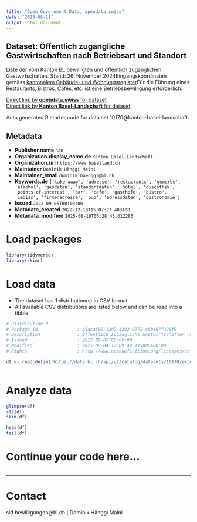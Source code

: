 ```yaml
---
title: "Open Government Data, opendata.swiss"
date: "2025-08-11"
output: html_document
---
```


## Dataset: Öffentlich zugängliche Gastwirtschaften nach Betriebsart und Standort

Liste der vom Kanton BL bewilligten und öffentlich zugänglichen Gastwirtschaften. Stand: 26. November 2024Eingangskoordinaten gemäss [kantonalem Gebäude- und Wohnungsregister](https://data.bl.ch/explore/dataset/12180)Für die Führung eines Restaurants, Bistros, Cafés, etc. ist eine Betriebsbewilligung erforderlich.

[Direct link by **opendata.swiss** for dataset](https://opendata.swiss/de/dataset/offentlich-zugangliche-gastwirtschaften-nach-betriebsart-und-standort-juli-2022)<br>
[Direct link by **Kanton Basel-Landschaft** for dataset](https://data.bl.ch/explore/dataset/10170/)

Auto generated R starter code for data set 10170@kanton-basel-landschaft.

## Metadata

- **Publisher.name** `nan`
- **Organization.display_name.de** `Kanton Basel-Landschaft`
- **Organization.url** `https://www.baselland.ch`
- **Maintainer** `Dominik Hänggi Maini`
- **Maintainer_email** `dominik.haenggi@bl.ch`
- **Keywords.de** `['take-away', 'adresse', 'restaurants', 'gewerbe', 'alkohol', 'geodaten', 'standortdaten', 'hotel', 'discothek', 'points-of-interest', 'bar', 'cafe', 'gasthofe', 'bistro', 'imbiss', 'firmenadresse', 'pub', 'adressdaten', 'gastronomie']`
- **Issued** `2022-09-05T00:00:00`
- **Metadata_created** `2022-12-13T15:07:27.403408`
- **Metadata_modified** `2025-08-10T05:28:45.012286`


# Load packages

```r

library(tidyverse)
library(skimr)

```

# Load data

-   The dataset has 1 distribution(s) in CSV format.
-   All available CSV distributions are listed below and can be read into a tibble.

```r

# Distribution 0
# Package_id               : a3acaf80-12d2-4292-9772-c6b167f228f9
# Description              : Öffentlich zugängliche Gastwirtschaften nach Betriebsart und Standort (csv)
# Issued                   : 2022-09-05T00:00:00
# Modified                 : 2025-08-04T12:09:49.115000+00:00
# Rights                   : http://www.opendefinition.org/licenses/cc-by/

df <- read_delim('https://data.bl.ch/api/v2/catalog/datasets/10170/exports/csv?use_labels=true')



```

# Analyze data

```r

glimpse(df)
str(df)
skim(df)

head(df)
tail(df)

```

# Continue your code here...

```r

```

------------------------------------------------------------------------

# Contact

sid.bewilligungen@bl.ch | Dominik Hänggi Maini
